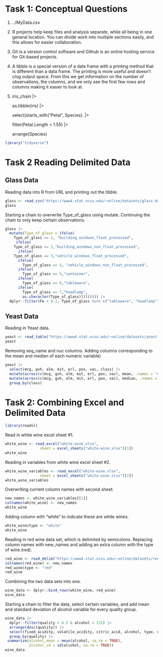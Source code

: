 # Task 1: Conceptual Questions

1.  ../MyData.csv

2.  R projects help keep files and analysis separate, while all being in one general location. You can divide work into multiple sections easily, and this allows for easier collaboration.

3.  Git is a version control software and Github is an online hosting service for Git-based projects.

4.  A tibble is a special version of a data frame with a printing method that is different than a data frame. The printing is more useful and doesn't clog output space. From this we get information on the number of observations, the columns, and we only see the first few rows and columns making it easier to look at.

5.  iris_chain \|\>

    as.tibble(iris) \|\>

    select(starts_with("Petal", Species). \|\>

    filter(Petal.Length \< 1.55) \|\>

    arrange(Species)

```r
library("tidyverse")
```

# Task 2 Reading Delimited Data

## Glass Data

Reading data into R from URL and printing out the tibble.

```r
glass <- read_csv("https://www4.stat.ncsu.edu/~online/datasets/glass.data", col_names = c("Id","RI","Na","Mg","Al","Si","K","Ca","Ba","Fe","Type_of_glass"))
glass
```

Starting a chain to overwrite Type_of_glass using mutate. Continuing the chain to only keep certain observations.

```r
glass |>
  mutate(Type_of_glass = ifelse(
    Type_of_glass == 1, "building_windows_float_processed", 
     ifelse(
    Type_of_glass == 2,"building_windows_non_float_processed",
      ifelse(
    Type_of_glass == 3,"vehicle_windows_float_processed",
      ifelse(
        Type_of_glass == 4, "vehicle_windows_non_float_processed",
      ifelse(
        Type_of_glass == 5,"container",
      ifelse(
        Type_of_glass == 6,"tableware",
      ifelse(
        Type_of_glass == 7,"headlamp",
        as.character(Type_of_glass))))))))) |>
  dplyr::filter(Fe < 0.2, Type_of_glass %in% c("tableware", "headlamp"))
```

## Yeast Data

Reading in Yeast data.

```r
yeast <- read_table("https://www4.stat.ncsu.edu/~online/datasets/yeast.data", col_names = c("seq_name","mcg","gvh","alm","mit","erl","pox","vac","nuc","class"))
yeast
```

Removing seq_name and nuc columns. Adding columns corresponding to the mean and median of each numeric variable)

```r
yeast |> 
  select(mcg, gvh, alm, mit, erl, pox, vac, class) |>
  mutate(across(c(mcg, gvh, alm, mit, erl, pox, vac), mean, .names = "mean_{.col}")) |>
  mutate(across(c(mcg, gvh, alm, mit, erl, pox, vac), median, .names = "median_{.col}")) |>
  group_by(class)
```

# Task 2: Combining Excel and Delimited Data

```r
library(readxl)
```

Read in white wine excel sheet #1.

```r
white_wine <- read_excel("white-wine.xlsx",
                sheet = excel_sheets("white-wine.xlsx")[1])
white_wine
```

Reading in variables from white wine excel sheet #2.

```r
white_wine_variables <- read_excel("white-wine.xlsx",
                sheet = excel_sheets("white-wine.xlsx")[2])
white_wine_variables
```

Overwriting current column names with second sheet.

```r
new_names <- white_wine_variables[[1]]
colnames(white_wine) <- new_names
white_wine
```

Adding column with "white" to indicate these are white wines.

```r
white_wine$type <- "white"
white_wine
```

Reading in red wine data set, which is delimited by semicolons. Replacing column names with new_names and adding an extra column with the type of wine (red).

```r
red_wine <- read_delim("https://www4.stat.ncsu.edu/~online/datasets/red-wine.csv", delim = ";", col_names = TRUE)
colnames(red_wine) <- new_names
red_wine$type <- "red"
red_wine
```

Combining the two data sets into one.

```r
wine_data <- dplyr::bind_rows(white_wine, red_wine)
wine_data
```

Starting a chain to filter the data, select certain variables, and add mean and standard deviation of alcohol variable for every quality group.

```r
wine_data |>
  dplyr::filter(quality > 6.5 & alcohol < 132) |>
  arrange(desc(quality)) |>
  select(fixed_acidity, volatile_acidity, citric_acid, alcohol, type, quality) |>
  group_by(quality) |>
 summarize(alcohol_mean = mean(alcohol, na.rm = TRUE),
           alcohol_sd = sd(alcohol, na.rm = TRUE))
wine_data
```
